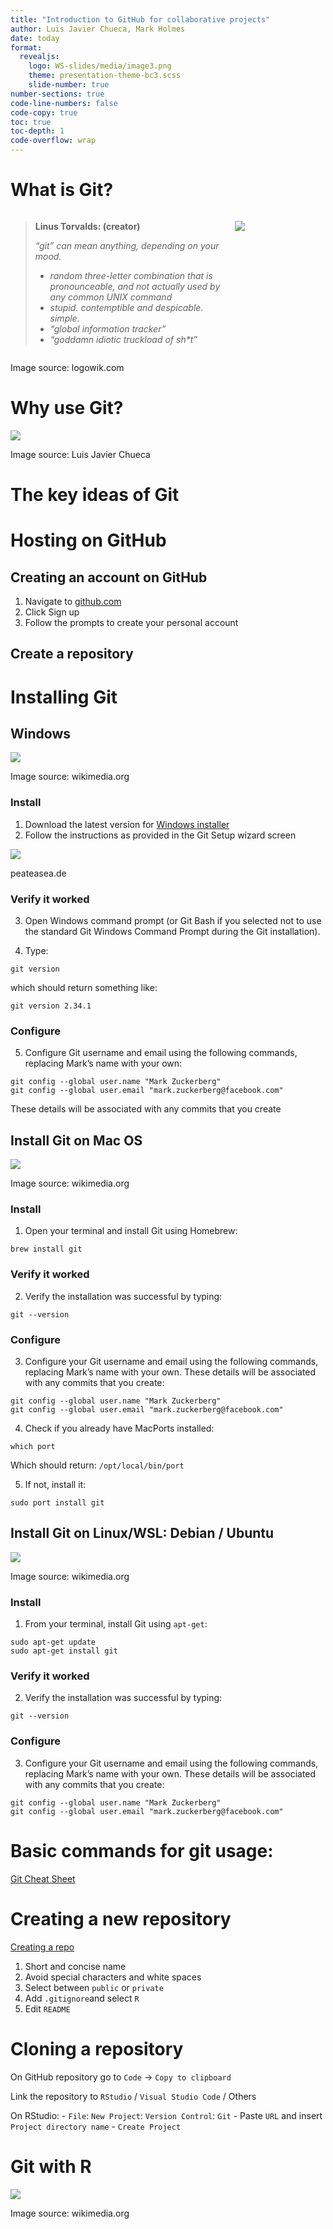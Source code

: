 ```yaml
---
title: "Introduction to GitHub for collaborative projects"
author: Luis Javier Chueca, Mark Holmes
date: today
format: 
  revealjs:
    logo: WS-slides/media/image3.png
    theme: presentation-theme-bc3.scss
    slide-number: true
number-sections: true
code-line-numbers: false
code-copy: true
toc: true
toc-depth: 1
code-overflow: wrap
---
```


# What is Git?

:::: {.columns}


::: {.column width="70%"}
> **Linus Torvalds: (creator)**
> 
> *"git" can mean anything, depending on your mood.*
> 
> - *random three-letter combination that is pronounceable, and not actually used by any common UNIX command*
> - *stupid. contemptible and despicable. simple.*
> - *"global information tracker"*
> - *"goddamn idiotic truckload of sh\*t"*

:::

::: {.column width="30%"}
![](https://logowik.com/content/uploads/images/git6963.jpg){fig-align="center"}
:::

::::

:::{.footer}
Image source: logowik.com
:::

# Why use Git?

![](WS-slides/media/image46.png){fig-align="center"}

:::{.footer}
Image source: Luis Javier Chueca
:::

# The key ideas of Git

# Hosting on GitHub

## Creating an account on GitHub

1. Navigate to [github.com](https://github.com/)
2. Click Sign up
3. Follow the prompts to create your personal account

## Create a repository



# Installing Git

## Windows

![](https://upload.wikimedia.org/wikipedia/commons/thumb/5/5f/Windows_logo_-_2012.svg/1024px-Windows_logo_-_2012.svg.png){fig-align="center"}

:::{.footer}
Image source: wikimedia.org
:::

### Install

1. Download the latest version for [Windows installer](https://gitforwindows.org/)
2. Follow the instructions as provided in the Git Setup wizard screen

![](https://peateasea.de/assets/images/git_setup_wizard_window.png){fig-align="center"}

:::{.footer}
peateasea.de
:::

### Verify it worked

3. Open Windows command prompt (or Git Bash if you selected not to use the standard Git Windows Command Prompt during the Git installation).
  
4. Type:

```shell
git version
```

which should return something like:

```shell
git version 2.34.1
```

### Configure

5. Configure Git username and email using the following commands, replacing Mark's name with your own:

```shell
git config --global user.name "Mark Zuckerberg"
git config --global user.email "mark.zuckerberg@facebook.com"
```

::: {.notes}
These details will be associated with any commits that you create
:::

## Install Git on Mac OS

![](https://upload.wikimedia.org/wikipedia/commons/thumb/f/fa/Apple_logo_black.svg/814px-Apple_logo_black.svg.png){fig-align="center"}

:::{.footer}
Image source: wikimedia.org
:::

### Install

1. Open your terminal and install Git using Homebrew:

```shell
brew install git
```

### Verify it worked

2. Verify the installation was successful by typing:

```shell
git --version
```

### Configure

3. Configure your Git username and email using the following commands, replacing Mark's name with your own. These details will be associated with any commits that you create:

```shell
git config --global user.name "Mark Zuckerberg"
git config --global user.email "mark.zuckerberg@facebook.com"
```

4. Check if you already have MacPorts installed:

```shell
which port
```

Which should return: `/opt/local/bin/port`

5. If not, install it:

```shell
sudo port install git
```

## Install Git on Linux/WSL: Debian / Ubuntu

![](https://upload.wikimedia.org/wikipedia/commons/thumb/3/35/Tux.svg/1727px-Tux.svg.png){fig-align="center"}


:::{.footer}
Image source: wikimedia.org
:::

### Install

1. From your terminal, install Git using `apt-get`:
  
```shell
sudo apt-get update
sudo apt-get install git
```

### Verify it worked

2. Verify the installation was successful by typing:

```shell
git --version
```

### Configure

3. Configure your Git username and email using the following commands, replacing Mark's name with your own. These details will be associated with any commits that you create:

```shell
git config --global user.name "Mark Zuckerberg"
git config --global user.email "mark.zuckerberg@facebook.com"
```

# Basic commands for git usage:

[Git Cheat Sheet](https://education.github.com/git-cheat-sheet-education.pdf)

# Creating a new repository

[Creating a repo](https://docs.github.com/en/repositories/creating-and-managing-repositories/creating-a-new-repository)

1. Short and concise name
2. Avoid special characters and white spaces
3. Select between `public` or `private`
4. Add `.gitignore`and select `R`
5. Edit `README`

# Cloning a repository

On GitHub repository go to `Code` -> `Copy to clipboard`

Link the repository to `RStudio` / `Visual Studio Code` / Others

On RStudio:
  - `File`: `New Project`: `Version Control`: `Git`
  - Paste `URL` and insert `Project directory name`
  - `Create Project`

# Git with R

![](https://upload.wikimedia.org/wikipedia/commons/thumb/1/1b/R_logo.svg/991px-R_logo.svg.png){fig-align="center"}

:::{.footer}
Image source: wikimedia.org
:::